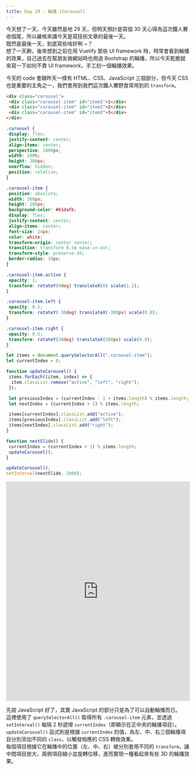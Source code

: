 ```yaml
---
title: Day 29 - 輪播 (Carousel)
---
```


今天想了一天，今天雖然是地 29 天，但明天預計是寫個 30 天心得為這次鐵人賽收個尾，所以嚴格來講今天是寫技術文章的最後一天。  
既然是最後一天，到底寫些啥好咧 ~？  
想了一天齁，後來想到之前在用 Vuetify 那些 UI framework 時，時常會看到輪播的效果，自己過去在幫朋友做網站時也用過 Bootstrap 的輪播，所以今天乾脆就來寫一下如何不靠 UI framework，手工刻一個輪播效果。

今天的 code 會跟昨天一樣有 HTML、CSS、JavaScript 三個部分，但今天 CSS 也是重要的主角之一，我們會用到我們這次鐵人賽野食常用到的 `transform`。

```html
<div class="carousel">
 <div class="carousel-item" id="item1">1</div>
 <div class="carousel-item" id="item2">2</div>
 <div class="carousel-item" id="item3">3</div>
</div>
```

```css
.carousel {
 display: flex;
 justify-content: center;
 align-items: center;
 perspective: 1000px;
 width: 100%;
 height: 300px;
 overflow: hidden;
 position: relative;
}

.carousel-item {
 position: absolute;
 width: 300px;
 height: 200px;
 background-color: #61dafb;
 display: flex;
 justify-content: center;
 align-items: center;
 font-size: 24px;
 color: white;
 transform-origin: center center;
 transition: transform 0.5s ease-in-out;
 transform-style: preserve-3d;
 border-radius: 10px;
}

.carousel-item.active {
 opacity: 1;
 transform: rotateY(0deg) translateX(0) scale(1.2);
}

.carousel-item.left {
 opacity: 0.5;
 transform: rotateY(-30deg) translateX(-300px) scale(0.8);
}

.carousel-item.right {
 opacity: 0.5;
 transform: rotateY(30deg) translateX(300px) scale(0.8);
}
```

```javascript
let items = document.querySelectorAll(".carousel-item");
let currentIndex = 0;

function updateCarousel() {
 items.forEach((item, index) => {
  item.classList.remove("active", "left", "right");
 });

 let previousIndex = (currentIndex - 1 + items.length) % items.length;
 let nextIndex = (currentIndex + 1) % items.length;

 items[currentIndex].classList.add("active");
 items[previousIndex].classList.add("left");
 items[nextIndex].classList.add("right");
}

function nextSlide() {
 currentIndex = (currentIndex + 1) % items.length;
 updateCarousel();
}

updateCarousel();
setInterval(nextSlide, 2000);
```

<iframe height="600" width="100%" title="day 29 - carousel" src="https://codepen.io/ChungYingHo/embed/WNqPpBZ?default-tab=html%2Cresult" frameborder="no" loading="lazy" allowtransparency="true" allowfullscreen="true">
  See the Pen <a href="https://codepen.io/ChungYingHo/pen/WNqPpBZ">
  day 29 - carousel</a> by ChungYingHo (<a href="https://codepen.io/ChungYingHo">@ChungYingHo</a>)
  on <a href="https://codepen.io">CodePen</a>.
</iframe>

先說 JavaScript 好了，其實 JavaScript 的部分只是為了可以自動輪播而已。  
這裡使用了 `querySelectorAll()` 取得所有 `.carousel-item` 元素，並透過 `setInterval()` 每隔 2 秒遞增 `currentIndex`（即顯示在正中央的輪播項目）。  
`updateCarousel()` 函式則是根據 `currentIndex` 的值，為左、中、右三個輪播項目分別添加不同的 `class`，以觸發相應的 CSS 轉換效果。  
每個項目根據它在輪播中的位置（左、中、右）被分別套用不同的 `transform`，讓中間項目放大，兩側項目縮小並旋轉位移，進而實現一種看起來有些 3D 的輪播效果。